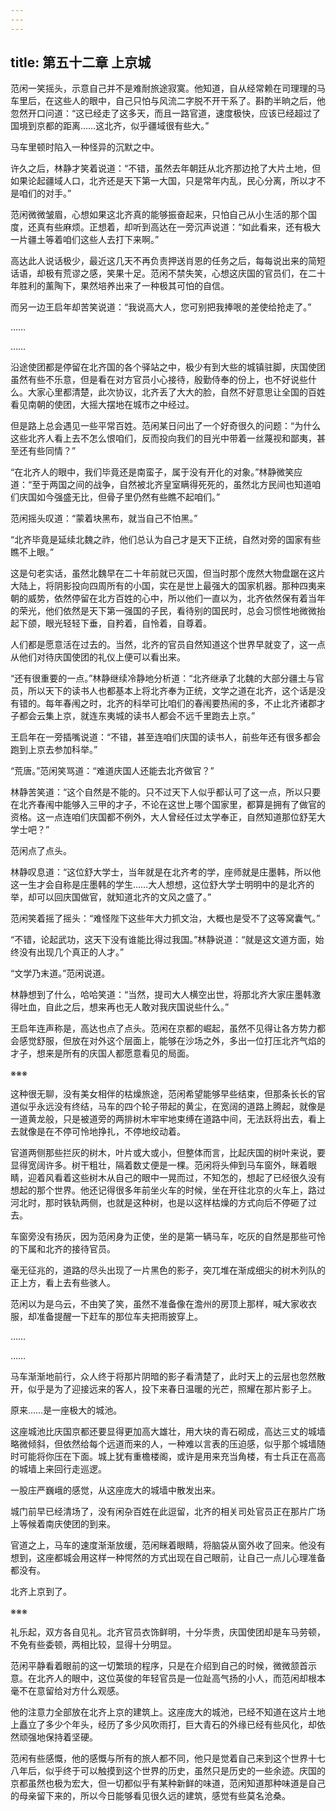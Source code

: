 ```yaml
---
---
---
```

title: 第五十二章 上京城
---




范闲一笑摇头，示意自己并不是难耐旅途寂寞。他知道，自从经常赖在司理理的马车里后，在这些人的眼中，自己只怕与风流二字脱不开干系了。斟酌半晌之后，他忽然开口问道：“这已经走了这多天，而且一路官道，速度极快，应该已经超过了国境到京都的距离……这北齐，似乎疆域很有些大。”

马车里顿时陷入一种怪异的沉默之中。

许久之后，林静才笑着说道：“不错，虽然去年朝廷从北齐那边抢了大片土地，但如果论起疆域人口，北齐还是天下第一大国，只是常年内乱，民心分离，所以才不是咱们的对手。”

范闲微微皱眉，心想如果这北齐真的能够振奋起来，只怕自己从小生活的那个国度，还真有些麻烦。正想着，却听到高达在一旁沉声说道：“如此看来，还有极大一片疆土等着咱们这些人去打下来啊。”

高达此人说话极少，最近这几天不再负责押送肖恩的任务之后，每每说出来的简短话语，却极有荒谬之感，笑果十足。范闲不禁失笑，心想这庆国的官员们，在二十年胜利的薰陶下，果然培养出来了一种极其可怕的自信。

而另一边王启年却苦笑说道：“我说高大人，您可别把我捧哏的差使给抢走了。”

……

……

沿途使团都是停留在北齐国的各个驿站之中，极少有到大些的城镇驻脚，庆国使团虽然有些不乐意，但是看在对方官员小心接待，殷勤侍奉的份上，也不好说些什么。大家心里都清楚，此次协议，北齐丢了大大的脸，自然不好意思让全国的百姓看见南朝的使团，大摇大摆地在城市之中经过。

但是路上总会遇见一些平常百姓。范闲某日问出了一个好奇很久的问题：“为什么这些北齐人看上去不怎么恨咱们，反而投向我们的目光中带着一丝蔑视和鄙夷，甚至还有些同情？”

“在北齐人的眼中，我们毕竟还是南蛮子，属于没有开化的对象。”林静微笑应道：“至于两国之间的战争，自然被北齐皇室瞒得死死的，虽然北方民间也知道咱们庆国如今强盛无比，但骨子里仍然有些瞧不起咱们。”

范闲摇头叹道：“蒙着块黑布，就当自己不怕黑。”

“北齐毕竟是延续北魏之祚，他们总认为自己才是天下正统，自然对旁的国家有些瞧不上眼。”

这是句老实话，虽然北魏早在二十年前就已灭国，但当时那个庞然大物盘踞在这片大陆上，将阴影投向四周所有的小国，实在是世上最强大的国家机器。那种四夷来朝的威势，依然停留在北方百姓的心中，所以他们一直以为，北齐依然保有着当年的荣光，他们依然是天下第一强国的子民，看待别的国民时，总会习惯性地微微抬起下颌，眼光轻轻下垂，自矜着，自怜着，自尊着。

人们都是愿意活在过去的。当然，北齐的官员自然知道这个世界早就变了，这一点从他们对待庆国使团的礼仪上便可以看出来。

“还有很重要的一点。”林静继续冷静地分析道：“北齐继承了北魏的大部分疆土与官员，所以天下的读书人也都基本上将北齐奉为正统，文学之道在北齐，这个话是没有错的。每年春闱之时，北齐的科举可比咱们的春闱要热闹的多，不止北齐诸郡才子都会云集上京，就连东夷城的读书人都会不远千里跑去上京。”

王启年在一旁插嘴说道：“不错，甚至连咱们庆国的读书人，前些年还有很多都会跑到上京去参加科举。”

“荒唐。”范闲笑骂道：“难道庆国人还能去北齐做官？”

林静苦笑道：“这个自然是不能的。只不过天下人似乎都认可了这一点，所以只要在北齐春闱中能够入三甲的才子，不论在这世上哪个国家里，都算是拥有了做官的资格。这一点连咱们庆国都不例外，大人曾经任过太学奉正，自然知道那位舒芜大学士吧？”

范闲点了点头。

林静叹息道：“这位舒大学士，当年就是在北齐考的学，座师就是庄墨韩，所以他这一生才会自称是庄墨韩的学生……大人想想，这位舒大学士明明中的是北齐的举，却可以回庆国做官，就知道北齐的文风之盛了。”

范闲笑着摇了摇头：“难怪陛下这些年大力抓文治，大概也是受不了这等窝囊气。”

“不错，论起武功，这天下没有谁能比得过我国。”林静说道：“就是这文道方面，始终没有出现几个真正的人才。”

“文学乃末道。”范闲说道。

林静想到了什么，哈哈笑道：“当然，提司大人横空出世，将那北齐大家庄墨韩激得吐血，自此之后，想来再也无人敢对我庆国说些什么。”

王启年连声称是，高达也点了点头。范闲在京都的崛起，虽然不见得让各方势力都会感觉舒服，但放在对外这个层面上，能够在沙场之外，多出一位打压北齐气焰的才子，想来是所有的庆国人都愿意看见的局面。

※※※

这种很无聊，没有美女相伴的枯燥旅途，范闲希望能够早些结束，但那条长长的官道似乎永远没有终结，马车的四个轮子带起的黄尘，在宽阔的道路上腾起，就像是一道黄龙般，只是被道旁的两排树木牢牢地束缚在道路中间，无法跃将出去，看上去就像是在不停可怜地挣扎，不停地绞动着。

官道两侧那些拦灰的树木，叶片或大或小，但整体而言，比起庆国的树叶来说，要显得宽阔许多。树干粗壮，隔着数丈便是一棵。范闲将头伸到马车窗外，眯着眼睛，迎着风看着这些树木从自己的眼中一晃而过，不知怎的，想起了已经很久没有想起的那个世界。他还记得很多年前坐火车的时候，坐在开往北京的火车上，路过河北时，那时铁轨两侧，也就是这种树，也是以这样枯燥的方式向后不停砸了过去。

车窗旁没有扬灰，因为范闲身为正使，坐的是第一辆马车，吃灰的自然是那些可怜的下属和北齐的接待官员。

毫无征兆的，道路的尽头出现了一片黑色的影子，突兀堆在渐成细尖的树木列队的正上方，看上去有些骇人。

范闲以为是乌云，不由笑了笑，虽然不准备像在澹州的房顶上那样，喊大家收衣服，却准备提醒一下赶车的那位车夫把雨披穿上。

……

……

马车渐渐地前行，众人终于将那片阴暗的影子看清楚了，此时天上的云层也忽然散开，似乎是为了迎接远来的客人，投下来春日温暖的光芒，照耀在那片影子上。

原来……是一座极大的城池。

这座城池比庆国京都还要显得更加高大雄壮，用大块的青石砌成，高达三丈的城墙略微倾斜，但依然给每个远道而来的人，一种难以言表的压迫感，似乎那个城墙随时可能将你压在下面。城上犹有重檐楼阁，或许是用来充当角楼，有士兵正在高高的城墙上来回行走巡逻。

一股庄严巍峨的感觉，从这座庞大的城墙中散发出来。

城门前早已经清场了，没有闲杂百姓在此逗留，北齐的相关司处官员正在那片广场上等候着南庆使团的到来。

官道之上，马车的速度渐渐放缓，范闲眯着眼睛，将脑袋从窗外收了回来。他没有想到，这座都城会用这样一种愕然的方式出现在自己眼前，让自己一点儿心理准备都没有。

北齐上京到了。

※※※

礼乐起，双方各自见礼。北齐官员衣饰鲜明，十分华贵，庆国使团却是车马劳顿，不免有些委顿，两相比较，显得十分明显。

范闲平静看着眼前的这一切繁琐的程序，只是在介绍到自己的时候，微微颔首示意。在北齐人的眼中，这位英俊的年轻官员是一位趾高气扬的小人，而范闲却根本毫不在意留给对方什么观感。

他的注意力全部放在北齐上京的建筑上。这座庞大的城池，已经不知道在这片土地上矗立了多少个年头，经历了多少风吹雨打，巨大青石的外缘已经有些风化，却依然顽强地保持着坚硬。

范闲有些感慨，他的感慨与所有的旅人都不同，他只是觉着自己来到这个世界十七八年后，似乎终于可以触摸到这个世界的历史，虽然只是历史的一些余迹。庆国的京都虽然也极为宏大，但一切都似乎有某种新鲜的味道，范闲知道那种味道是自己的母亲留下来的，所以今日能够看见很久远的建筑，感觉有些莫名沧桑。